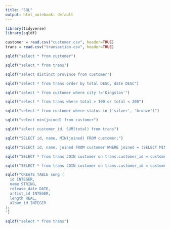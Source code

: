 ```yaml
---
title: "SQL"
output: html_notebook: default
---
```



```r
library(tidyverse)
library(sqldf)
```
```r
customer = read.csv("customer.csv", header=TRUE)
trans = read.csv("transaction.csv", header=TRUE)
```
```r
sqldf("select * from customer")
```



```r
sqldf("select * from trans")
```

```r
sqldf("select distinct province from customer")
```


```r
sqldf("select * from trans order by total DESC, date DESC")
```
```r
sqldf("select * from customer where city !='Kingston'")
```

```r
sqldf("select * from trans where total > 100 or total < 200")
```
```r
sqldf("select * from customer where status in ('silver', 'bronze')")
```
```r
sqldf("select min(joined) from customer")
```

```r
sqldf("select customer_id, SUM(total) from trans")
```
```r
sqldf("SELECT id, name, MIN(joined) FROM customer;")
```

```r
sqldf("SELECT id, name, joined FROM customer WHERE joined = (SELECT MIN(joined) FROM customer)")
```

```r
sqldf("SELECT * from trans JOIN customer on trans.customer_id = customer.id;")

```

```r
sqldf("SELECT * from trans JOIN customer on trans.customer_id = customer.id WHERE customer.status='gold'")

```

```r
sqldf("CREATE TABLE song (
  id INTEGER,
  name STRING,
  release_date DATE,
  artist_id INTEGER,
  length REAL,
  album_id INTEGER
);
")
```

```r
sqldf("select * from trans")
```

